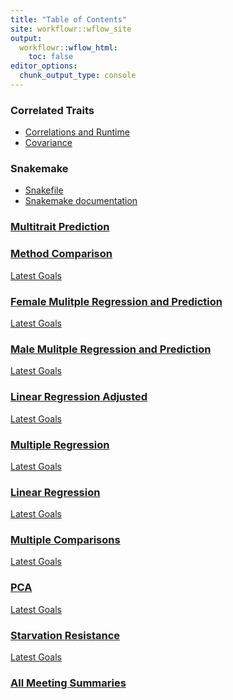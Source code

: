 ```yaml
---
title: "Table of Contents"
site: workflowr::wflow_site
output:
  workflowr::wflow_html:
    toc: false
editor_options:
  chunk_output_type: console
---
```



### Correlated Traits

- [Correlations and Runtime](top3.html)
- [Covariance](covCor.html)

### Snakemake

- [Snakefile](https://github.com/nklimko/dgrp-starve/tree/main/snake/Snakefile.yaml)
- [Snakemake documentation](https://snakemake.readthedocs.io/en/stable/snakefiles/rules.html)

### [Multitrait Prediction](multitraitPred.html)



### [Method Comparison](methodComp.html)

[Latest Goals](recap.html#20230403)


### [Female Mulitple Regression and Prediction](predict.html)

[Latest Goals](recap.html#20230220)


### [Male Mulitple Regression and Prediction](rewrite.html) 

[Latest Goals](recap.html#20230220)


### [Linear Regression Adjusted](linearReg.html)

[Latest Goals](recap.html#20221214)


### [Multiple Regression](multiReg.html) 

[Latest Goals](recap.html#20221221)


### [Linear Regression](linReg.html)

[Latest Goals](recap.html#20221214)


### [Multiple Comparisons](multiComp.html)

[Latest Goals](recap.html#20221129)


### [PCA](pca.html)

[Latest Goals](recap.html#20221122)


### [Starvation Resistance](starve.html)

[Latest Goals](recap.html#20221115)


### [All Meeting Summaries](recap.html)

